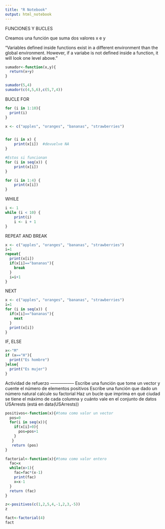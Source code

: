 ```yaml
---
title: "R Notebook"
output: html_notebook
---
```


FUNCIONES Y BUCLES

Creamos una función que suma dos valores x e y

"Variables defined inside functions exist in a different environment than the global environment. However, if a variabe is not defined inside a function, it will look one level above."
```r
sumador<-function(x,y){
  return(x+y)
}

sumador(5,4)
sumador(c(4,5,6),c(5,7,4))
```

BUCLE FOR

```r
for (i in 1:10){
  print(i)
}
```

```r
x <- c("apples", "oranges", "bananas", "strawberries")


for (i in x) {
    print(x[i])  #devuelve NA
}

#Estos si funcionan
for (i in seq(x)) {
    print(x[i])
}

for (i in 1:4) {
    print(x[i])
}

```


WHILE
```r
i <- 1
while (i < 10) {
    print(i)
    i <- i + 1
}
```

REPEAT AND BREAK
```r
x <- c("apples", "oranges", "bananas", "strawberries")
i=1
repeat{
  print(x[i])
  if(x[i]=="bananas"){
    break
  }
  i=i+1
}
```

NEXT
```r
x <- c("apples", "oranges", "bananas", "strawberries")
i=1
for (i in seq(x)) {
  if(x[i]=="bananas"){
    next
  }
  print(x[i])
}
```

IF, ELSE
```r
x<-"M"
if (x=="H"){
  print("Es hombre")
}else{
  print("Es mujer")
}
```

Actividad de refuerzo
—————–
Escribe una función que tome un vector y cuente el número de elementos positivos
Escribe una función que dado un número natural calcule su factorial
Haz un bucle que imprima en qué ciudad se tiene el máximo de cada columna y cuánto vale en el conjunto de datos USArrests (está en data(USArrests))

```r
positivos<-function(x){#toma como valor un vector
  pos=0
  for(i in seq(x)){
    if(x[i]>0){
      pos=pos+1
    }
   }
   return (pos) 
}

factorial<-function(x){#toma como valor entero
  fac=x
  while(x>1){
    fac=fac*(x-1)
    print(fac)
    x=x-1
  }
  return (fac)
}

z<-positivos(c(1,2,5,4,-1,2,3,-5))
z

fact<-factorial(4)
fact
```





